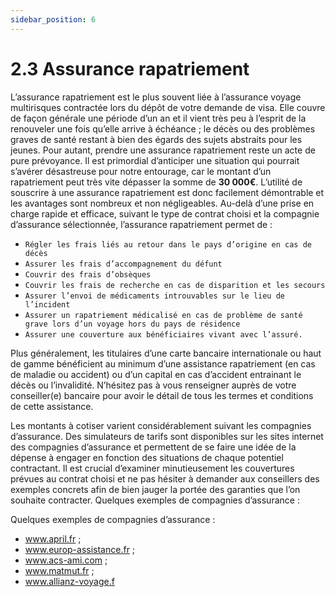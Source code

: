 ```yaml
---
sidebar_position: 6
---
```


# 2.3 Assurance rapatriement

L’assurance rapatriement est le plus souvent liée à l’assurance voyage multirisques contractée lors du dépôt de votre demande de visa. Elle couvre de façon générale une période d’un an et il vient très peu à l’esprit de la renouveler une fois qu’elle arrive à échéance ; le décès ou des problèmes graves de santé restant à bien des égards des sujets abstraits pour les jeunes. Pour autant, prendre une assurance rapatriement reste un acte de pure prévoyance. Il est primordial d’anticiper une situation qui pourrait s’avérer désastreuse pour notre entourage, car le montant d’un rapatriement peut très vite dépasser la somme de **30 000€**. L’utilité de souscrire à une assurance rapatriement est donc facilement démontrable et les avantages sont nombreux et non négligeables. Au-delà d’une prise en charge rapide et efficace, suivant le type de contrat choisi et la compagnie d’assurance sélectionnée, l’assurance rapatriement permet de :

- `Régler les frais liés au retour dans le pays d’origine en cas de décès`
- `Assurer les frais d’accompagnement du défunt`
- `Couvrir des frais d’obsèques`
- `Couvrir les frais de recherche en cas de disparition et les secours`
- `Assurer l’envoi de médicaments introuvables sur le lieu de l’incident`
- `Assurer un rapatriement médicalisé en cas de problème de santé grave lors d’un voyage hors du pays de résidence`
- `Assurer une couverture aux bénéficiaires vivant avec l’assuré.`

Plus généralement, les titulaires d’une carte bancaire internationale ou haut de gamme bénéficient au minimum d’une assistance rapatriement (en cas de maladie ou accident) ou d’un capital en cas d’accident entrainant le décès ou l’invalidité. N’hésitez pas à vous renseigner auprès de votre conseiller(e) bancaire pour avoir le détail de tous les termes et conditions de cette assistance.

Les montants à cotiser varient considérablement suivant les compagnies d’assurance. Des simulateurs de tarifs sont disponibles sur les sites internet des compagnies d’assurance et permettent de se faire une idée de la dépense à engager en fonction des situations de chaque potentiel contractant. Il est crucial d’examiner minutieusement les couvertures prévues au contrat choisi et ne pas hésiter à demander aux conseillers des exemples concrets afin de bien jauger la portée des garanties que l’on souhaite contracter. Quelques exemples de compagnies d’assurance :

Quelques exemples de compagnies d’assurance : 
- www.april.fr ; 
- www.europ-assistance.fr ;
- www.acs-ami.com ; 
- www.matmut.fr ; 
- www.allianz-voyage.f